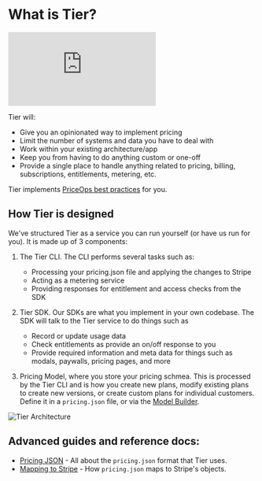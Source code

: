 # What is Tier?

<iframe
  className="w-full aspect-video"
  src="https://www.youtube.com/embed/aSiX8sv0--4"
  title="YouTube video player"
  frameBorder="0"
  allow="accelerometer; autoplay; clipboard-write; encrypted-media; gyroscope; picture-in-picture; web-share"
  allowfullscreen
></iframe>

Tier will:

- Give you an opinionated way to implement pricing
- Limit the number of systems and data you have to deal with
- Work within your existing architecture/app
- Keep you from having to do anything custom or one-off
- Provide a single place to handle anything related to pricing, billing, subscriptions, entitlements, metering, etc.

Tier implements [PriceOps best practices](https://priceops.org/) for you.

## How Tier is designed

We've structured Tier as a service you can run yourself (or have us run for you). It is made up of 3 components:

1. The Tier CLI. The CLI performs several tasks such as:

   - Processing your pricing.json file and applying the changes to Stripe
   - Acting as a metering service
   - Providing responses for entitlement and access checks from the SDK

2. Tier SDK. Our SDKs are what you implement in your own codebase. The SDK will talk to the Tier service to do things such as

   - Record or update usage data
   - Check entitlements as provide an on/off response to you
   - Provide required information and meta data for things such as modals, paywalls, pricing pages, and more

3. Pricing Model, where you store your pricing schmea. This is processed by the Tier CLI and is how you create new plans, modify existing plans to create new versions, or create custom plans for individual customers. Define it in a `pricing.json` file, or via the [Model Builder](https://model.tier.run/).

![Tier Architecture](/images/getting-started/architecture.webp)

## Advanced guides and reference docs:

- [Pricing JSON](/docs/pricing-json) - All about the `pricing.json` format that Tier uses.
- [Mapping to Stripe](/docs/miscellaneous/stripe-mapping) - How `pricing.json` maps to Stripe's objects.
